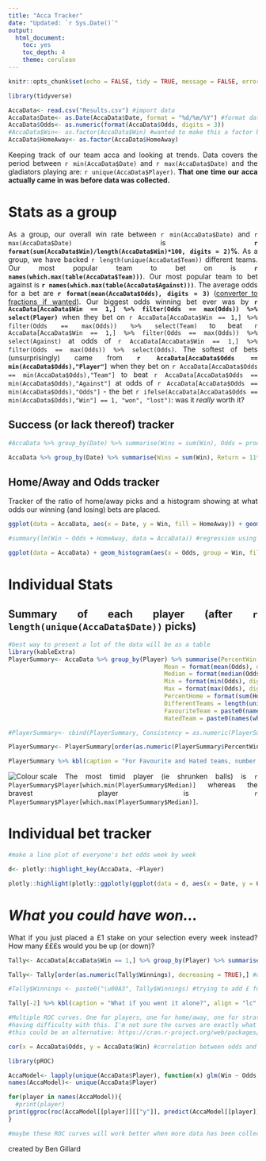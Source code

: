```yaml
---
title: "Acca Tracker"
date: "Updated: `r Sys.Date()`"
output: 
  html_document: 
    toc: yes
    toc_depth: 4
    theme: cerulean
---
```


<style>
body {
text-align: justify}
</style>

```r
knitr::opts_chunk$set(echo = FALSE, tidy = TRUE, message = FALSE, error = FALSE)
```

```r
library(tidyverse)

AccaData<- read.csv("Results.csv") #import data
AccaData$Date<- as.Date(AccaData$Date, format = "%d/%m/%Y") #format date properly
AccaData$Odds<- as.numeric(format(AccaData$Odds, digits = 3))
#AccaData$Win<- as.factor(AccaData$Win) #wanted to make this a factor but the summary uses sum() which only works on numeric data
AccaData$HomeAway<- as.factor(AccaData$HomeAway)
```


Keeping track of our team acca and looking at trends. Data covers the period between `r min(AccaData$Date)` and `r max(AccaData$Date)` and the gladiators playing are: `r unique(AccaData$Player)`. **That one time our acca actually came in was before data was collected.**

# Stats as a group

As a group, our overall win rate between `r min(AccaData$Date)` and `r max(AccaData$Date)` is **`r format(sum(AccaData$Win)/length(AccaData$Win)*100, digits = 2)`%**. As a group, we have backed `r length(unique(AccaData$Team))` different teams. Our most popular team to bet on is **`r names(which.max(table(AccaData$Team)))`**. Our most popular team to bet against is **`r names(which.max(table(AccaData$Against)))`**. The average odds for a bet are **`r format(mean(AccaData$Odds), digits = 3)`** ([converter to fractions if wanted](https://www.aceodds.com/bet-calculator/odds-converter.html)). Our biggest odds winning bet ever was by **`r AccaData[AccaData$Win == 1,] %>% filter(Odds == max(Odds)) %>% select(Player)`** when they bet on `r AccaData[AccaData$Win == 1,] %>% filter(Odds == max(Odds)) %>% select(Team)` to beat `r AccaData[AccaData$Win == 1,] %>% filter(Odds == max(Odds)) %>% select(Against)` at odds of `r AccaData[AccaData$Win == 1,] %>% filter(Odds == max(Odds)) %>% select(Odds)`. The softest of bets (unsurprisingly) came from **`r AccaData[AccaData$Odds == min(AccaData$Odds),"Player"]`** when they bet on `r AccaData[AccaData$Odds == min(AccaData$Odds),"Team"]` to beat `r AccaData[AccaData$Odds == min(AccaData$Odds),"Against"]` at odds of `r AccaData[AccaData$Odds == min(AccaData$Odds),"Odds"]` - the bet `r ifelse(AccaData[AccaData$Odds == min(AccaData$Odds),"Win"] == 1, "won", "lost")`: was it *really* worth it?

## Success (or lack thereof) tracker

```r
#AccaData %>% group_by(Date) %>% summarise(Wins = sum(Win), Odds = prod(Odds)) %>% ggplot(aes(x = Date)) + geom_bar(aes(y = Wins, fill = Date), stat = "identity") + geom_smooth(aes(y = Odds/70), stat = "identity") + theme_classic() + theme(legend.position = "none") + labs(title = "Weekly tracker", subtitle = "Bars for Wins (left axis), line for Total Odds (right axis)") + scale_y_continuous(breaks = 1:11, sec.axis = sec_axis(name = "Odds", transform = ~.*70)) #get summary of each acca. this plot adds a second axis and plots a line for odds. I prefer the second plot for simplicity of figure and code

AccaData %>% group_by(Date) %>% summarise(Wins = sum(Win), Return = 11*prod(Odds)) %>% ggplot(aes(x = Date)) + geom_bar(aes(y = Wins, fill = Return), stat = "identity") + geom_text(aes(label=ceiling(Return), y = Wins),vjust=-0.5) + theme_classic() + labs(title = "Weekly tracker", subtitle = "Total estimated Return (£) from £11 stake shown above bar", caption = "bet365 boost odds on accas so the payout shown may be less than actual return on Doug's betslip") + ylim(c(0,11)) + scale_y_continuous(breaks = 0:11) + theme(panel.grid.major.y = element_line(linetype = 2)) #get summary of each acca
```

## Home/Away and Odds tracker

Tracker of the ratio of home/away picks and a histogram showing at what odds our winning (and losing) bets are placed.

```r
ggplot(data = AccaData, aes(x = Date, y = Win, fill = HomeAway)) + geom_bar(stat = "identity") + theme_classic() + labs(title = "Home/Away tracker") + scale_y_continuous(breaks = 1:11) #bar plot showing split of home or away picks for winning bets

#summary(lm(Win ~ Odds + HomeAway, data = AccaData)) #regression using odds and homeaway as predictors of win

ggplot(data = AccaData) + geom_histogram(aes(x = Odds, group = Win, fill = as.factor(Win)), binwidth = 0.1) + theme_classic() + labs(title = "Histogram of bets made at different odds", fill = "Win") + theme(legend.position = "inside", legend.position.inside = c(0.9,0.9)) + scale_fill_brewer(palette = "Dark2", direction = -1) #histogram showing success of bets at different odds. I think this plot could be a nice way of showing the sweet spot of odds

```

# Individual Stats

## Summary of each player (after `r length(unique(AccaData$Date))` picks)

```r
#best way to present a lot of the data will be as a table
library(kableExtra)
PlayerSummary<- AccaData %>% group_by(Player) %>% summarise(PercentWin = format(sum(Win)/length(Win)*100, digits = 2),
                                            Mean = format(mean(Odds), digits = 3),
                                            Median = format(median(Odds), digits = 3),
                                            Min = format(min(Odds), digits = 3),
                                            Max = format(max(Odds), digits = 3),
                                            PercentHome = format(sum(HomeAway == "H")/length(HomeAway)*100, digits = 2),
                                            DifferentTeams = length(unique(Team)),
                                            FavouriteTeam = paste0(names(which.max(table(Team))), " (",table(Team)[which.max(table(Team))], ")"),
                                            HatedTeam = paste0(names(which.max(table(Against))), " (",table(Against)[which.max(table(Against))], ")"))

#PlayerSummary<- cbind(PlayerSummary, Consistency = as.numeric(PlayerSummary$Min)/as.numeric(PlayerSummary$Max)

PlayerSummary<- PlayerSummary[order(as.numeric(PlayerSummary$PercentWin), decreasing = TRUE),] #order by win%

PlayerSummary %>% kbl(caption = "For Favourite and Hated teams, number of times picked is shown in brackets. If there is tie, the team first alphabetically is shown.") %>% kable_classic(html_font = "Cambria") %>% kable_styling("striped") %>% column_spec(3, background = spec_color(as.numeric(PlayerSummary$Mean), option = "plasma")) %>% column_spec(4, background = spec_color(as.numeric(PlayerSummary$Median), option = "C")) %>% column_spec(5, background = spec_color(as.numeric(PlayerSummary$Min), option = "C")) %>% column_spec(6, background = spec_color(as.numeric(PlayerSummary$Max), option = "C")) %>% column_spec(3:6, bold = FALSE, color = "lightgreen")
```

![Colour scale](C:\Users\bg14337\OneDrive - University of Bristol\Documents\Extra Stuff\SillyhtmlDocs\Acca\Palette_viridis.png)
The most timid player (ie shrunken balls) is `r PlayerSummary$Player[which.min(PlayerSummary$Median)]` whereas the bravest player is `r PlayerSummary$Player[which.max(PlayerSummary$Median)]`.

# Individual bet tracker

```r
#make a line plot of everyone's bet odds week by week

d<- plotly::highlight_key(AccaData, ~Player)

plotly::highlight(plotly::ggplotly(ggplot(data = d, aes(x = Date, y = Odds, col = Player)) + geom_point(aes(shape = as.factor(Win))) + geom_line() + theme_classic() + geom_hline(yintercept = 2, lty = 2, alpha = 0.5) + labs(title = "Tracker of bet odds over time", subtitle = "Click on a data point to see that player's trend (hold shift key for multiple selections", caption = "Dotted line represents \"evens\"") + theme(legend.position = "none")), on = "plotly_click", off = "plotly_relayout", color = "black", opacityDim = 0.3)
```

# *What you could have won...*

What if you just placed a £1 stake on your selection every week instead? How many £££s would you be up (or down)?

```r
Tally<- AccaData[AccaData$Win == 1,] %>% group_by(Player) %>% summarise(Total = sum(Odds)) %>% mutate(Winnings = Total - length(unique(AccaData$Date)))# %>% select(-2)

Tally<- Tally[order(as.numeric(Tally$Winnings), decreasing = TRUE),] #order by win%

#Tally$Winnings <- paste0("\u00A3", Tally$Winnings) #trying to add £ for nice readability but caused issues

Tally[-2] %>% kbl(caption = "What if you went it alone?", align = "lc", table.attr = "style='width:30%;'") %>% kable_classic(html_font = "Cambria") %>% kable_styling("striped") %>% column_spec(2, color = "white", background = ifelse(Tally$Winnings < 0, "red", "green"))
```


```r
#Multiple ROC curves. One for players, one for home/away, one for stratified odds?
#having difficulty with this. I'm not sure the curves are exactly what I am expecting to show
#this could be an alternative: https://cran.r-project.org/web/packages/COINr/vignettes/sensitivity.html

cor(x = AccaData$Odds, y = AccaData$Win) #correlation between odds and outcome. negative value means that the lower the odds, the more likely a win (which is what would be expected).

library(pROC)

AccaModel<- lapply(unique(AccaData$Player), function(x) glm(Win ~ Odds, data = AccaData[which(AccaData$Player == x),])) #regression using odds and homeaway as predictors of win
names(AccaModel)<- unique(AccaData$Player)

for(player in names(AccaModel)){
  #print(player)
print(ggroc(roc(AccaModel[[player]][["y"]], predict(AccaModel[[player]], type = "response"))) + geom_abline(intercept = 1, linetype = 2) + theme_classic() + labs(title = paste(player))) + labs(x = "False Positive Rate", y = "True Positive Rate") #ROC curve for model
}

#maybe these ROC curves will work better when more data has been collected?
```


created by Ben Gillard